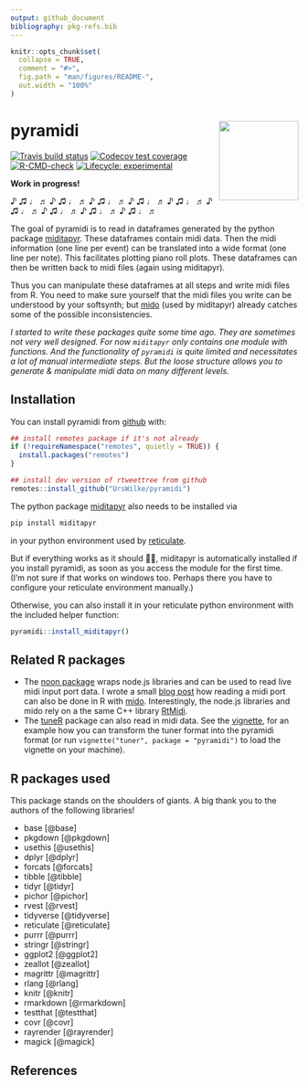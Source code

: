 ```yaml
---
output: github_document
bibliography: pkg-refs.bib
---
```


<!-- README.md is generated from README.Rmd. Please edit that file -->

```r
knitr::opts_chunk$set(
  collapse = TRUE,
  comment = "#>",
  fig.path = "man/figures/README-",
  out.width = "100%"
)
```

# pyramidi <a href='https://github.com/urswilke/pyramidi/'><img src='man/figures/hex_logo_pyramidi.png' align="right" height="139" /></a>

<!-- badges: start -->
[![Travis build status](https://travis-ci.org/urswilke/pyramidi.svg?branch=master)](https://travis-ci.org/github/urswilke/pyramidi)
[![Codecov test coverage](https://codecov.io/gh/urswilke/pyramidi/branch/master/graph/badge.svg)](https://codecov.io/gh/urswilke/pyramidi?branch=master)
[![R-CMD-check](https://github.com/urswilke/pyramidi/workflows/R-CMD-check/badge.svg)](https://github.com/urswilke/pyramidi/actions)
[![Lifecycle: experimental](https://img.shields.io/badge/lifecycle-experimental-orange.svg)](https://lifecycle.r-lib.org/articles/stages.html#experimental)
<!-- badges: end -->

**Work in progress!**

♪ ♫ ♩ ♬ ♪ ♫ ♩ ♬ ♪ ♫ ♩ ♬ ♪ ♫ ♩ ♬ ♪ ♫ ♩ ♬ ♪ ♫ ♩ ♬ ♪ ♫ ♩ ♬ ♪ ♫ ♩ ♬ ♪ ♫ ♩ ♬ 

The goal of pyramidi is to read in dataframes generated by the python package
[miditapyr](https://pypi.org/project/miditapyr/). These dataframes contain midi data. Then the midi information (one
line per event) can be translated into a wide format (one line per note). This 
facilitates plotting piano roll plots. These dataframes can then be written back
to midi files (again using miditapyr).

Thus you can manipulate these dataframes at all steps and write midi files from R. You need to make sure yourself that the midi files you write can be understood by your softsynth; but [mido](https://github.com/mido/mido) (used by miditapyr) already catches some of the possible inconsistencies.

*I started to write these packages quite some time ago. They are sometimes not very well designed. For now `miditapyr` only contains one module with functions. And the functionality of `pyramidi` is quite limited and necessitates a lot of manual intermediate steps. But the loose structure allows you to generate & manipulate midi data on many different levels.* 

## Installation

You can install pyramidi from [github](https://github.com/urswilke/pyramidi) with:

``` r
## install remotes package if it's not already
if (!requireNamespace("remotes", quietly = TRUE)) {
  install.packages("remotes")
}

## install dev version of rtweettree from github
remotes::install_github("UrsWilke/pyramidi")
```

The python package [miditapyr](https://pypi.org/project/miditapyr/) also needs to be installed via 

```sh
pip install miditapyr
```

in your python environment used by [reticulate](https://github.com/rstudio/reticulate).

But if everything works as it should 🤞😅, miditapyr is automatically installed
if you install pyramidi, as soon as you access the module for the first time. (I'm not sure if that works on windows too. Perhaps there you have to configure your reticulate environment manually.)

Otherwise, you can also install it
in your reticulate python environment
with the included helper function:

```r
pyramidi::install_miditapyr()
```




## Related R packages

* The [noon package](https://github.com/ColinFay/noon) wraps node.js libraries and can be used to read live midi input port data. I wrote a small [blog post](https://urssblogg.netlify.app/post/2020-10-24-live-recording-of-a-midi-controller-via-mido-inport/) how reading a midi port can also be done in R with [mido](https://mido.readthedocs.io/en/latest/ports.html). Interestingly, the node.js libraries and mido rely on a the same C++ library [RtMidi](http://www.music.mcgill.ca/~gary/rtmidi/index.html). 
* The [tuneR](https://cran.r-project.org/package=tuneR) package can also read in midi data. See the [vignette](https://urswilke.github.io/pyramidi/articles/tuner.html), for an example how you can transform the tuner format into the pyramidi format (or run `vignette("tuner", package = "pyramidi")` to load the vignette on your machine). 


<!-- 
The following as well as the bibtex file "pkg-refs.bib" were automatically
created with the commands:
library(grateful)
pkgs <- scan_packages()
# don't know why including "R" gives an error ??
pkgs <- pkgs[!pkgs %in% c("R", "pyramidi")] %>% c("rayrender", "magick")
cites <- get_citations(pkgs)
rmd <- create_rmd(cites)

-> then copy the list in the created refs.Rmd below

-->

## R packages used

This package stands on the shoulders of giants. A big thank you to the authors of the following libraries!

- base [@base]
- pkgdown [@pkgdown]
- usethis [@usethis]
- dplyr [@dplyr]
- forcats [@forcats]
- tibble [@tibble]
- tidyr [@tidyr]
- pichor [@pichor]
- rvest [@rvest]
- tidyverse [@tidyverse]
- reticulate [@reticulate]
- purrr [@purrr]
- stringr [@stringr]
- ggplot2 [@ggplot2]
- zeallot [@zeallot]
- magrittr [@magrittr]
- rlang [@rlang]
- knitr [@knitr]
- rmarkdown [@rmarkdown]
- testthat [@testthat]
- covr [@covr]
- rayrender [@rayrender]
- magick [@magick]

## References
